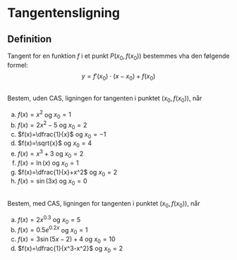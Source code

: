 # Tangentensligning

::: {.callout-note}
## Definition
Tangent for en funktion $f$ i et punkt $P(x_0, f(x_0))$ bestemmes vha den følgende formel:
$$
y = f'(x_0) \cdot (x-x_0) + f(x_0)
$$
:::


##
Bestem, uden CAS, ligningen for tangenten i punktet $(x_0, f(x_0))$, når

a. $f(x)=x^2$ og $x_0=1$
b. $f(x)=2x^2-5$ og $x_0=2$
c. $f(x)=\dfrac{1}{x}$ og $x_0=-1$
d. $f(x)=\sqrt{x}$ og $x_0=4$
e. $f(x)=x^3+3$ og $x_0=2$    
f. $f(x)=\ln(x)$ og $x_0=1$    
g. $f(x)=\dfrac{1}{x}+x^2$ og $x_0=2$    
h. $f(x)=\sin(3x)$ og $x_0=0$    

##
Bestem, med CAS, ligningen for tangenten i punktet $(x_0, f(x_0))$, når

a. $f(x)=2x^{0.3}$ og $x_0=5$
b. $f(x)=0.5e^{0.2x}$ og $x_0=1$
c. $f(x)=3\sin(5x-2)+4$ og $x_0=10$
d. $f(x)=\dfrac{1}{x^3-x^2}$ og $x_0=2$